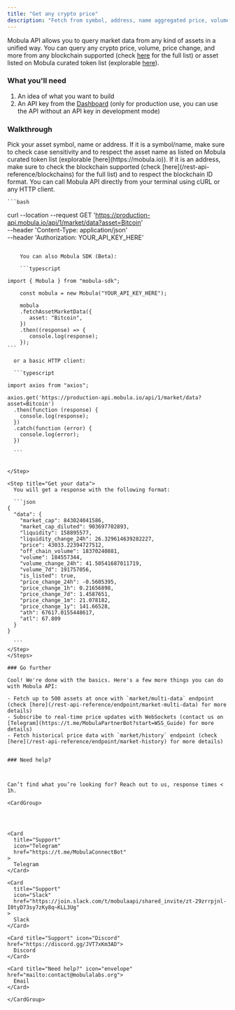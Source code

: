 ```yaml
---
title: "Get any crypto price"
description: "Fetch from symbol, address, name aggregated price, volume, price change of any crypto - from Monero to the latest shitcoin on your favorite L2."
---
```


Mobula API allows you to query market data from any kind of assets in a unified way. You can query any crypto price, volume, price change, and more from any blockchain supported (check [here](/rest-api-reference/blockchains) for the full list) or asset listed on Mobula curated token list (explorable [here](https://mobula.io)).

### What you'll need

1. An idea of what you want to build
2. An API key from the [Dashboard](https://admin.mobula.fi) (only for production use, you can use the API without an API key in development mode)

### Walkthrough

<Steps>
  <Step title="Identify your asset">
    Pick your asset symbol, name or address. If it is a symbol/name, make sure to check case sensitivity and to respect the asset name as listed on Mobula curated token list (explorable [here](https://mobula.io)). If it is an address, make sure to check the blockchain supported (check [here](/rest-api-reference/blockchains) for the full list) and to respect the blockchain ID format.
  </Step>
  <Step title="Call Mobula API">
    You can call Mobula API directly from your terminal using cURL or any HTTP client.

    ```bash

curl --location --request GET 'https://production-api.mobula.io/api/1/market/data?asset=Bitcoin' \
--header 'Content-Type: application/json' \
--header 'Authorization: YOUR_API_KEY_HERE'

````

    You can also Mobula SDK (Beta):

    ```typescript

import { Mobula } from "mobula-sdk";

    const mobula = new Mobula("YOUR_API_KEY_HERE");

    mobula
    .fetchAssetMarketData({
       asset: "Bitcoin",
    })
    .then((response) => {
       console.log(response);
    });
```

  or a basic HTTP client:

  ```typescript

import axios from "axios";

axios.get('https://production-api.mobula.io/api/1/market/data?asset=Bitcoin')
  .then(function (response) {
    console.log(response);
  })
  .catch(function (error) {
    console.log(error);
  })

  ```


</Step>

<Step title="Get your data">
  You will get a response with the following format:

  ```json
{
  "data": {
    "market_cap": 843024041586,
    "market_cap_diluted": 903697702893,
    "liquidity": 158895577,
    "liquidity_change_24h": 26.329614639282227,
    "price": 43033.22394727512,
    "off_chain_volume": 18370240881,
    "volume": 184557344,
    "volume_change_24h": 41.50541687011719,
    "volume_7d": 191757056,
    "is_listed": true,
    "price_change_24h": -0.5605395,
    "price_change_1h": 0.21656898,
    "price_change_7d": 1.4587651,
    "price_change_1m": 21.078182,
    "price_change_1y": 141.66528,
    "ath": 67617.0155448617,
    "atl": 67.809
  }
}

  ```
</Step>
</Steps>

### Go further

Cool! We're done with the basics. Here's a few more things you can do with Mobula API:

- Fetch up to 500 assets at once with `market/multi-data` endpoint (check [here](/rest-api-reference/endpoint/market-multi-data) for more details)
- Subscribe to real-time price updates with WebSockets (contact us on [Telegram](https://t.me/MobulaPartnerBot?start=WSS_Guide) for more details)
- Fetch historical price data with `market/history` endpoint (check [here](/rest-api-reference/endpoint/market-history) for more details)


### Need help?



Can’t find what you’re looking for? Reach out to us, response times < 1h.

<CardGroup>




<Card
  title="Support"
  icon="Telegram"
  href="https://t.me/MobulaConnectBot"
>
  Telegram
</Card>

<Card
  title="Support"
  icon="Slack"
  href="https://join.slack.com/t/mobulaapi/shared_invite/zt-29zrrpjnl-I0tyD73sy7zKy8q~KLL3Ug"
>
  Slack
</Card>

<Card title="Support" icon="Discord" href="https://discord.gg/JVT7xKm3AD">
  Discord
</Card>

<Card title="Need help?" icon="envelope" href="mailto:contact@mobulalabs.org">
  Email
</Card>

</CardGroup>
````
